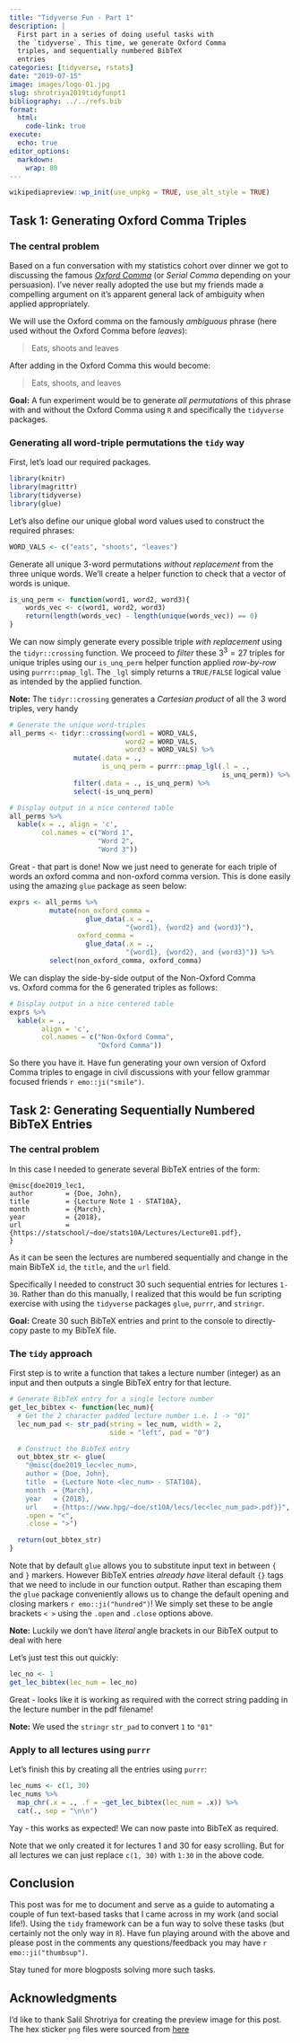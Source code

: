 ```yaml
---
title: "Tidyverse Fun - Part 1"
description: |
  First part in a series of doing useful tasks with
  the `tidyverse`. This time, we generate Oxford Comma
  triples, and sequentially numbered BibTeX
  entries
categories: [tidyverse, rstats]
date: "2019-07-15"
image: images/logo-01.jpg
slug: shrotriya2019tidyfunpt1
bibliography: ../../refs.bib
format: 
  html:
    code-link: true
execute:
  echo: true
editor_options: 
  markdown: 
    wrap: 80
---
```


```r
wikipediapreview::wp_init(use_unpkg = TRUE, use_alt_style = TRUE)
```

## Task 1: Generating Oxford Comma Triples

### The central problem

Based on a fun conversation with my statistics cohort over dinner we got to
discussing the famous [*Oxford
Comma*](https://en.wikipedia.org/wiki/Serial_comma){.wiki} (or *Serial Comma*
depending on your persuasion). I've never really adopted the use but my friends
made a compelling argument on it's apparent general lack of ambiguity when
applied appropriately.

We will use the Oxford comma on the famously *ambiguous* phrase (here used
without the Oxford Comma before _leaves_):

> Eats, shoots and leaves

After adding in the Oxford Comma this would become:

> Eats, shoots, and leaves

**Goal:** A fun experiment would be to generate *all permutations* of this
phrase with and without the Oxford Comma using `R` and specifically the
`tidyverse` packages.

### Generating all word-triple permutations the `tidy` way

First, let's load our required packages.

```r
library(knitr)
library(magrittr)
library(tidyverse)
library(glue)
```

Let's also define our unique global word values used to construct the required
phrases:

```r
WORD_VALS <- c("eats", "shoots", "leaves")
```

Generate all unique 3-word permutations _without replacement_ from the three
unique words. We'll create a helper function to check that a vector of words is
unique.

```r
is_unq_perm <- function(word1, word2, word3){
    words_vec <- c(word1, word2, word3)
    return(length(words_vec) - length(unique(words_vec)) == 0)
}
```

We can now simply generate every possible triple _with replacement_ using the
`tidyr::crossing` function.  We proceed to _filter_ these $3^3 = 27$ triples
for unique triples using our `is_unq_perm` helper function applied _row-by-row_
using `purrr::pmap_lgl`. The `_lgl` simply returns a `TRUE/FALSE` logical value
as intended by the applied function.

<aside> __Note:__ The `tidyr::crossing` generates a *Cartesian product* of all
the 3 word triples, very handy</aside>

```r
# Generate the unique word-triples
all_perms <- tidyr::crossing(word1 = WORD_VALS,
                             word2 = WORD_VALS,
                             word3 = WORD_VALS) %>%
                mutate(.data = .,
                       is_unq_perm = purrr::pmap_lgl(.l = .,
                                                     is_unq_perm)) %>%
                filter(.data = ., is_unq_perm) %>%
                select(-is_unq_perm)

# Display output in a nice centered table
all_perms %>%
  kable(x = ., align = 'c',
        col.names = c("Word 1",
                      "Word 2",
                      "Word 3"))
```

Great - that part is done! Now we just need to generate for each triple of
words an oxford comma and non-oxford comma version. This is done easily using
the amazing `glue` package as seen below:

```r
exprs <- all_perms %>%
          mutate(non_oxford_comma =
                   glue_data(.x = .,
                             "{word1}, {word2} and {word3}"),
                 oxford_comma =
                   glue_data(.x = .,
                             "{word1}, {word2}, and {word3}")) %>%
          select(non_oxford_comma, oxford_comma)
```

We can display the side-by-side output of the Non-Oxford Comma vs. Oxford comma
for the $6$ generated triples as follows:

```r
# Display output in a nice centered table
exprs %>%
  kable(x = .,
        align = 'c',
        col.names = c("Non-Oxford Comma",
                      "Oxford Comma"))
```

So there you have it. Have fun generating your own version of Oxford Comma
triples to engage in civil discussions with your fellow grammar focused friends
`r emo::ji("smile")`.

## Task 2: Generating Sequentially Numbered BibTeX Entries

### The central problem

In this case I needed to generate several BibTeX entries of the form:

```markup
@misc{doe2019_lec1,
author        = {Doe, John},
title         = {Lecture Note 1 - STAT10A},
month         = {March},
year          = {2018},
url           = {https://statschool/~doe/stats10A/Lectures/Lecture01.pdf},
}
```

As it can be seen the lectures are numbered sequentially and change in the main
BibTeX `id`, the `title`, and the `url` field.

Specifically I needed to construct 30 such sequential entries for lectures
`1-30`. Rather than do this manually, I realized that this would be fun
scripting exercise with using the `tidyverse` packages `glue`, `purrr`, and
`stringr`.

**Goal:** Create 30 such BibTeX entries and print to the console to
directly-copy paste to my BibTeX file.

### The `tidy` approach

First step is to write a function that takes a lecture number (integer) as an
input and then outputs a single BibTeX entry for that lecture.

```r
# Generate BibTeX entry for a single lecture number
get_lec_bibtex <- function(lec_num){
  # Get the 2 character padded lecture number i.e. 1 -> "01"
  lec_num_pad <- str_pad(string = lec_num, width = 2,
                         side = "left", pad = "0")

  # Construct the BibTeX entry
  out_bbtex_str <- glue(
    "@misc{doe2019_lec<lec_num>,
    author = {Doe, John},
    title  = {Lecture Note <lec_num> - STAT10A},
    month  = {March},
    year   = {2018},
    url    = {https://www.hpg/~doe/st10A/lecs/lec<lec_num_pad>.pdf}}",
    .open = "<",
    .close = ">")

  return(out_bbtex_str)
}
```

Note that by default `glue` allows you to substitute input text in between `{`
and `}` markers. However BibTeX entries *already have* literal default `{}`
tags that we need to include in our function output. Rather than escaping them
the `glue` package conveniently allows us to change the default opening and
closing markers `r emo::ji("hundred")`! We simply set these to be angle
brackets `< >` using the `.open` and `.close` options above.

<aside> __Note:__ Luckily we don't have _literal_ angle brackets in our BibTeX
output to deal with here</aside>

Let's just test this out quickly:

```r
lec_no <- 1
get_lec_bibtex(lec_num = lec_no)
```

Great - looks like it is working as required with the correct string padding in
the lecture number in the pdf filename!

<aside> **Note:** We used the `stringr` `str_pad` to convert `1` to `"01"`
</aside>

### Apply to all lectures using `purrr`

Let's finish this by creating all the entries using `purrr`:

```r
lec_nums <- c(1, 30)
lec_nums %>%
  map_chr(.x = ., .f = ~get_lec_bibtex(lec_num = .x)) %>%
  cat(., sep = "\n\n")
```

Yay - this works as expected! We can now paste into BibTeX as required.

Note that we only created it for lectures 1 and 30 for easy scrolling. But for
all lectures we can just replace `c(1, 30)` with `1:30` in the above code.

## Conclusion

This post was for me to document and serve as a guide to automating a couple of
fun text-based tasks that I came across in my work (and social life!). Using
the `tidy` framework can be a fun way to solve these tasks (but certainly not
the only way in `R`). Have fun playing around with the above and please post in
the comments any questions/feedback you may have `r emo::ji("thumbsup")`.

Stay tuned for more blogposts solving more such tasks.

## Acknowledgments {.appendix}

I'd like to thank Salil Shrotriya for creating the preview image for this post.
The hex sticker `png` files were sourced from
[here](https://github.com/rstudio/hex-stickers)
